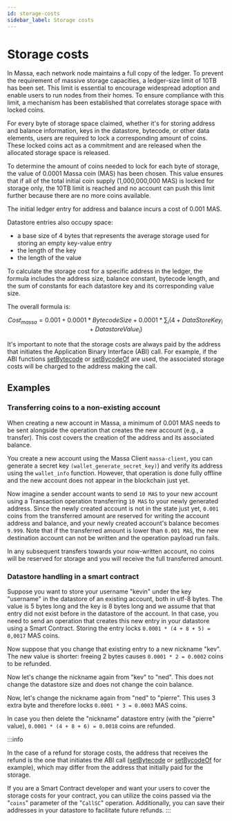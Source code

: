 ```yaml
---
id: storage-costs
sidebar_label: Storage costs
---
```


# Storage costs

In Massa, each network node maintains a full copy of the ledger.
To prevent the requirement of massive storage capacities, a ledger-size limit of 10TB has been set.
This limit is essential to encourage widespread adoption and enable users to run nodes from their homes.
To ensure compliance with this limit, a mechanism has been established that correlates storage space with locked coins.

For every byte of storage space claimed, whether it's for storing address and balance information,
keys in the datastore, bytecode, or other data elements, users are required to lock a corresponding amount of coins.
These locked coins act as a commitment and are released when the allocated storage space is released.

To determine the amount of coins needed to lock for each byte of storage, the value of 0.0001 Massa coin (MAS) has been chosen.
This value ensures that if all of the total initial coin supply (1,000,000,000 MAS) is locked for storage only,
the 10TB limit is reached and no account can push this limit further because there are no more coins available.

The initial ledger entry for address and balance incurs a cost of 0.001 MAS.

Datastore entries also occupy space:
* a base size of 4 bytes that represents the average storage used for storing an empty key-value entry
* the length of the key
* the length of the value

To calculate the storage cost for a specific address in the ledger, the formula includes the address size, balance constant, bytecode length, 
and the sum of constants for each datastore key and its corresponding value size.

The overall formula is:

$$
Cost_{massa} = 0.001 + 0.0001 * BytecodeSize + 0.0001 * \sum_i (4 + DataStoreKey_i + DatastoreValue_i)
$$

It's important to note that the storage costs are always paid by the address that initiates the Application Binary Interface (ABI) call.
For example, if the ABI functions [setBytecode](https://as-sdk.docs.massa.net/functions/setBytecode.html) or [setBycodeOf](https://as-sdk.docs.massa.net/functions/setBytecodeOf.html) are used,
the associated storage costs will be charged to the address making the call.


## Examples

### Transferring coins to a non-existing account


When creating a new account in Massa, a minimum of 0.001 MAS needs to be sent alongside the operation that creates the new account (e.g., a transfer).
This cost covers the creation of the address and its associated balance.

You create a new account using the Massa Client `massa-client`, you can generate a secret key `(wallet_generate_secret_key)`) and verify its address using the `wallet_info` function.
However, that operation is done fully offline and the new account does not appear in the blockchain just yet.

Now imagine a sender account wants to send `10 MAS` to your new account using a Transaction operation transferring `10 MAS` to your newly generated address.
Since the newly created account is not in the state just yet,
`0.001` coins from the transferred amount are reserved for writing the account address and balance,
and your newly created account's balance becomes `9.999`.
Note that if the transferred amount is lower than `0.001 MAS`, the new destination account can not be written and the operation payload run fails.

In any subsequent transfers towards your now-written account,
no coins will be reserved for storage and you will receive the full transferred amount.  

### Datastore handling in a smart contract

Suppose you want to store your username "kevin" under the key "username" in the datastore of an existing account, both in utf-8 bytes.
The value is 5 bytes long and the key is 8 bytes long and we assume that that entry did not exist before in the datastore of the account.
In that case, you need to send an operation that creates this new entry in your datastore using a Smart Contract.
Storing the entry locks `0.0001 * (4 + 8 + 5) = 0,0017` MAS coins.

Now suppose that you change that existing entry to a new nickname "kev".
The new value is shorter: freeing 2 bytes causes `0.0001 * 2 = 0.0002` coins to be refunded.

Now let's change the nickname again from "kev" to "ned". This does not change the datastore size and does not change the coin balance.

Now, let's change the nickname again from "ned" to "pierre".
This uses 3 extra byte and therefore locks `0.0001 * 3 = 0.0003` MAS coins.

In case you then delete the "nickname" datastore entry (with the "pierre" value),
`0.0001 * (4 + 8 + 6) = 0.0018` coins are refunded. 

:::info

In the case of a refund for storage costs, the address that receives the refund is the one that initiates the ABI call 
([setBytecode](https://as-sdk.docs.massa.net/functions/setBytecode.html) or [setBycodeOf](https://as-sdk.docs.massa.net/functions/setBytecodeOf.html) for example),
 which may differ from the address that initially paid for the storage.

If you are a Smart Contract developer and want your users to cover the storage costs for your contract, you can utilize the coins passed via the "`coins`" parameter of the "`CallSC`" operation.
Additionally, you can save their addresses in your datastore to facilitate future refunds.
:::

